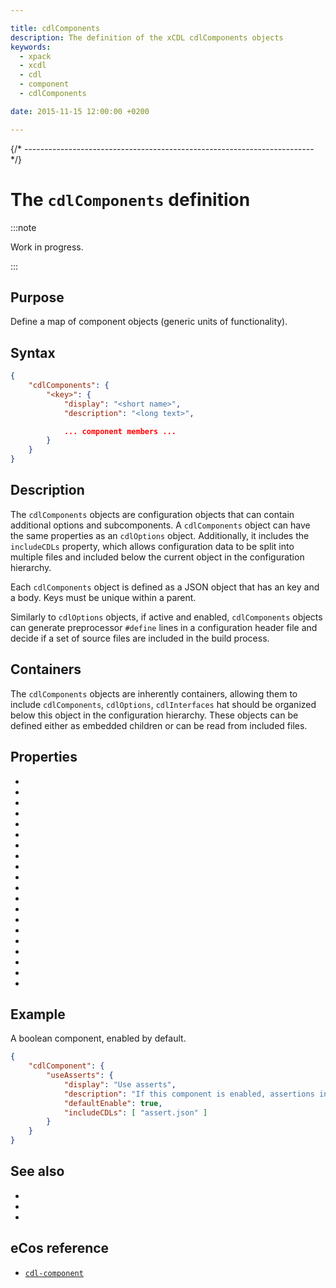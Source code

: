 ```yaml
---

title: cdlComponents
description: The definition of the xCDL cdlComponents objects
keywords:
  - xpack
  - xcdl
  - cdl
  - component
  - cdlComponents

date: 2015-11-15 12:00:00 +0200

---
```




{/* ------------------------------------------------------------------------ */}

# The `cdlComponents` definition

:::note

Work in progress.

:::

## Purpose

Define a map of component objects (generic units of functionality).

## Syntax

```json
{
    "cdlComponents": {
        "<key>": {
            "display": "<short name>",
            "description": "<long text>",

            ... component members ...
        }
    }
}
```

## Description

The `cdlComponents` objects are configuration objects that can contain additional options and subcomponents. A `cdlComponents` object can have the same properties as an `cdlOptions` object. Additionally, it includes the `includeCDLs` property, which allows configuration data to be split into multiple files and included below the current object in the configuration hierarchy.

Each `cdlComponents` object is defined as a JSON object that has an key and a body. Keys must be unique within a parent.

Similarly to `cdlOptions` objects, if active and enabled, `cdlComponents` objects can generate preprocessor `#define` lines in a configuration header file and decide if a set of source files are included in the build process.

## Containers

The `cdlComponents` objects are inherently containers, allowing them to include `cdlComponents`, `cdlOptions`, `cdlInterfaces` hat should be organized below this object in the configuration hierarchy. These objects can be defined either as embedded children or can be read from included files.

## Properties

- <PropertyActiveIf objectType="component"/>
- <PropertyChildrenGeneratedFile objectType="component"/>
- <PropertyCompilerIncludeFolders objectType="component"/>
- <PropertyCompilerSourceFiles objectType="component"/>
- <PropertyComputed objectType="component"/>
- <PropertyConfigurable objectType="component"/>
- <PropertyDefaultEnabled objectType="component"/>
- <PropertyDefaultValue objectType="component"/>
- <PropertyDescription objectType="component"/>
- <PropertyDisplay objectType="component"/>
- <PropertyDocsUrl objectType="component"/>
- <PropertyGeneratedDefinition objectType="component"/>
- <PropertyGeneratedFile objectType="component"/>
- <PropertyImplements objectType="component"/>
- <PropertyincludeCDLs objectType="component"/>
- <PropertyLegalValues objectType="component"/>
- <PropertyParent objectType="component"/>
- <PropertyRequires objectType="component"/>
- <PropertyValueFormat objectType="component"/>
- <PropertyValueType objectType="component"/>

## Example

A boolean component, enabled by default.

```json
{
    "cdlComponent": {
        "useAsserts": {
            "display": "Use asserts",
            "description": "If this component is enabled, assertions in the code are tested at run-time. Assert functions (OS_ASSERT()) are defined in `include/os/infra/os_ass.h` within the install tree. If the component is disabled, these result in no additional object code and no checking of the asserted conditions.",
            "defaultEnable": true,
            "includeCDLs": [ "assert.json" ]
        }
    }
}
```

## See also

- <MetadataObjectLink name="cdlInterfaces" />
- <MetadataObjectLink name="cdlOptions" />
- <MetadataObjectLink name="cdlPackage" />

## eCos reference

- [`cdl-component`](https://ecos.sourceware.org/docs-latest/cdl-guide/ref.cdl-component.html)
